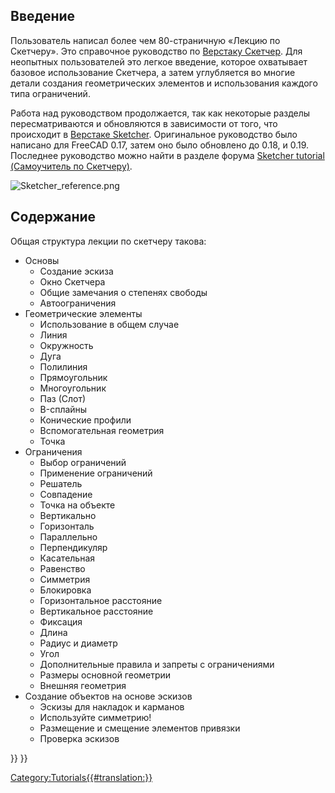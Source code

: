 <languages/>

<span id="Introduction"></span>
== Введение ==

Пользователь {{Emphasis|chrisb}} написал более чем 80-страничную «Лекцию по Скетчеру». Это справочное руководство по [[Sketcher_Workbench/ru|Верстаку Скетчер]]. Для неопытных пользователей это легкое введение, которое охватывает базовое использование Скетчера, а затем углубляется во многие детали создания геометрических элементов и использования каждого типа ограничений.

<div class="mw-translate-fuzzy">
Работа над руководством продолжается, так как некоторые разделы пересматриваются и обновляются в зависимости от того, что происходит в [[Sketcher_Workbench/ru|Верстаке Sketcher]]. Оригинальное руководство было написано для FreeCAD 0.17, затем оно было обновлено до 0.18, и 0.19. Последнее руководство можно найти в разделе форума [https://forum.freecadweb.org/viewtopic.php?f=36&t=30104 Sketcher tutorial (Самоучитель по Скетчеру)].
</div>

[[File:Sketcher_reference.png]]
{{Caption|Пример эскиза из Лекции по Скетчеру.}}

<span id="Contents"></span>
== Содержание ==

Общая структура лекции по скетчеру такова:
* Основы
** Создание эскиза
** Окно Скетчера
** Общие замечания о степенях свободы
** Автоограничения
* Геометрические элементы
** Использование в общем случае
** Линия
** Окружность
** Дуга
** Полилиния
** Прямоугольник
** Многоугольник
** Паз (Слот)
** B-сплайны
** Конические профили
** Вспомогательная геометрия
** Точка
* Ограничения
** Выбор ограничений
** Применение ограничений
** Решатель
** Совпадение
** Точка на объекте
** Вертикально
** Горизонталь
** Параллельно
** Перпендикуляр
** Касательная
** Равенство
** Симметрия
** Блокировка
** Горизонтальное расстояние
** Вертикальное расстояние
** Фиксация
** Длина
** Радиус и диаметр
** Угол
** Дополнительные правила и запреты с ограничениями
** Размеры основной геометрии
** Внешняя геометрия
* Создание объектов на основе эскизов
** Эскизы для накладок и карманов
** Используйте симметрию!
** Размещение и смещение элементов привязки
** Проверка эскизов


[[Category:Tutorials{{#translation:}}]]
{{Sketcher Tools navi{{#translation:}}}}
{{Userdocnavi{{#translation:}}}}